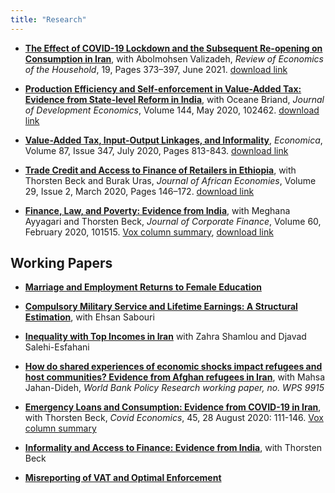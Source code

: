 ```yaml
---
title: "Research"
---
```


-   [**The Effect of COVID-19 Lockdown and the Subsequent Re-opening on Consumption in Iran**](https://link.springer.com/article/10.1007%2Fs11150-021-09557-8), with Abolmohsen Valizadeh, *Review of Economics of the Household*, 19, Pages 373--397, June 2021. [download link](https://papers.ssrn.com/sol3/papers.cfm?abstract_id=3662980)

-   [**Production Efficiency and Self-enforcement in Value-Added Tax: Evidence from State-level Reform in India**](https://doi.org/10.1016/j.jdeveco.2020.102462), with Oceane Briand, *Journal of Development Economics*, Volume 144, May 2020, 102462. [download link](https://www.dropbox.com/s/n1geb256hfspahr/PE%20VAT.pdf?dl=0)

-   [**Value-Added Tax, Input-Output Linkages, and Informality**](https://onlinelibrary.wiley.com/doi/10.1111/ecca.12310), *Economica*, Volume 87, Issue 347, July 2020, Pages 813-843. [download link](https://www.dropbox.com/s/7d2ky4v1do9v2w6/VAT%20IO%20linkage%20and%20informality.pdf?dl=0)

-   [**Trade Credit and Access to Finance of Retailers in Ethiopia**](https://academic.oup.com/jae/advance-article-abstract/doi/10.1093/jae/ejz018/5433371?redirectedFrom=fulltext), with Thorsten Beck and Burak Uras, *Journal of African Economies*, Volume 29, Issue 2, March 2020, Pages 146--172. [download link](https://www.dropbox.com/s/4blvin1e4xusjx9/BeckHoseiniUras2020.pdf?dl=0)

-   [**Finance, Law, and Poverty: Evidence from India**](https://www.sciencedirect.com/science/article/pii/S0929119918308022), with Meghana Ayyagari and Thorsten Beck, *Journal of Corporate Finance*, Volume 60, February 2020, 101515. [Vox column summary](http://www.voxeu.org/article/migrating-out-poverty-role-finance), [download link](https://www.dropbox.com/s/rps5qr8ryzd7g02/Finance%20and%20Poverty%20in%20India-072319-MA.pdf?dl=0)

## Working Papers
- [__Marriage and Employment Returns to Female Education__](https://www.dropbox.com/s/pf8xbseis3302g0/Returns_to_education.pdf?dl=0)

- [__Compulsory Military Service and Lifetime Earnings: A Structural Estimation__](https://www.dropbox.com/s/d9vlpd3rzsirxc5/Hoseini_Sabouri.pdf?dl=0), with Ehsan Sabouri

- [__Inequality with Top Incomes in Iran__](https://www.dropbox.com/s/neftgk0zgaxdeq1/Topincomes%20March%202023.pdf?dl=0) with Zahra Shamlou and Djavad Salehi-Esfahani

- [__How do shared experiences of economic shocks impact refugees and host communities? Evidence from Afghan refugees in Iran__](https://documents.worldbank.org/en/publication/documents-reports/documentdetail/311771643289939369/how-do-shared-experiences-of-economic-shocks-impact-refugees-and-host-communities-evidence-from-afghan-refugees-in-iran), with Mahsa Jahan-Dideh, _World Bank Policy Research working paper, no. WPS 9915_

-   [**Emergency Loans and Consumption: Evidence from COVID-19 in Iran**](https://papers.ssrn.com/sol3/papers.cfm?abstract_id=3683572), with Thorsten Beck, *Covid Economics*, 45, 28 August 2020: 111-146. [Vox column summary](https://voxeu.org/article/emergency-loans-and-consumption-evidence-covid-19-iran)

-   [**Informality and Access to Finance: Evidence from India**](https://www.dropbox.com/s/yc2z6ufmkbpbxee/Informality%20and%20access%20to%20finance%20October2019.pdf?dl=0), with Thorsten Beck

-   [**Misreporting of VAT and Optimal Enforcement**](http://papers.ssrn.com/sol3/papers.cfm?abstract_id=2505998)

